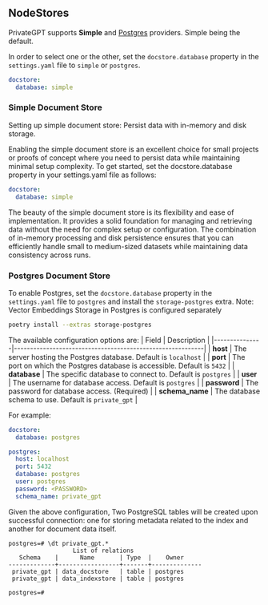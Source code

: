 ## NodeStores
PrivateGPT supports **Simple** and [Postgres](https://www.postgresql.org/) providers. Simple being the default.

In order to select one or the other, set the `docstore.database` property in the `settings.yaml` file to `simple` or `postgres`.

```yaml
docstore:
  database: simple
```

### Simple Document Store

Setting up simple document store: Persist data with in-memory and disk storage.

Enabling the simple document store is an excellent choice for small projects or proofs of concept where you need to persist data while maintaining minimal setup complexity. To get started, set the docstore.database property in your settings.yaml file as follows:

```yaml
docstore:
  database: simple
```
The beauty of the simple document store is its flexibility and ease of implementation. It provides a solid foundation for managing and retrieving data without the need for complex setup or configuration. The combination of in-memory processing and disk persistence ensures that you can efficiently handle small to medium-sized datasets while maintaining data consistency across runs.

### Postgres Document Store

To enable Postgres, set the `docstore.database` property in the `settings.yaml` file to `postgres` and install the `storage-postgres` extra.  Note: Vector Embeddings Storage in Postgres is configured separately

```bash
poetry install --extras storage-postgres
```

The available configuration options are:
| Field         | Description                                               |
|---------------|-----------------------------------------------------------|
| **host**      | The server hosting the Postgres database. Default is `localhost` |
| **port**      | The port on which the Postgres database is accessible. Default is `5432` |
| **database**  | The specific database to connect to. Default is `postgres` |
| **user**      | The username for database access. Default is `postgres` |
| **password**  | The password for database access. (Required)            |
| **schema_name** | The database schema to use. Default is `private_gpt`       |

For example:
```yaml
docstore:
  database: postgres

postgres:
  host: localhost
  port: 5432
  database: postgres
  user: postgres
  password: <PASSWORD>
  schema_name: private_gpt
```

Given the above configuration, Two PostgreSQL tables will be created upon successful connection: one for storing metadata related to the index and another for document data itself.

```
postgres=# \dt private_gpt.*
                  List of relations
   Schema    |      Name       | Type  |    Owner     
-------------+-----------------+-------+--------------
 private_gpt | data_docstore   | table | postgres
 private_gpt | data_indexstore | table | postgres

postgres=# 
```

